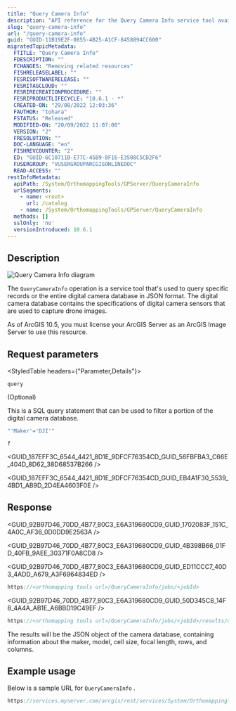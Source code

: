 ```yaml
---
title: "Query Camera Info"
description: "API reference for the Query Camera Info service tool available in ArcGIS Enterprise."
slug: "query-camera-info"
url: "/query-camera-info"
guid: "GUID-11B19E2F-0855-4B25-A1CF-8458894CC600"
migratedTopicMetadata:
  FTITLE: "Query Camera Info"
  FDESCRIPTION: ""
  FCHANGES: "Removing related resources"
  FISHRELEASELABEL: ""
  FESRISOFTWARERELEASE: ""
  FESRITAGCLOUD: ""
  FESRIRECREATIONPROCEDURE: ""
  FESRIPRODUCTLIFECYCLE: "10.6.1 - *"
  CREATED-ON: "29/08/2022 12:03:36"
  FAUTHOR: "tohara"
  FSTATUS: "Released"
  MODIFIED-ON: "20/09/2022 11:07:00"
  VERSION: "2"
  FRESOLUTION: ""
  DOC-LANGUAGE: "en"
  FISHREVCOUNTER: "2"
  ED: "GUID-6C10711B-E77C-45B9-8F16-E3508C5CD2F6"
  FUSERGROUP: "VUSERGROUPARCGISONLINEDOC"
  READ-ACCESS: ""
restInfoMetadata:
  apiPath: /System/OrthomappingTools/GPServer/QueryCameraInfo
  urlSegments:
    - name: <root>
      url: /catalog
    - name: /System/OrthomappingTools/GPServer/QueryCameraInfo
  methods: []
  sslOnly: 'no'
  versionIntroduced: 10.6.1
---
```



## Description

![Query Camera Info diagram](./images/GUID-19871CFD-4C9E-4B77-8486-C99F854796DE-web.png)

The `QueryCameraInfo`  operation is a service tool that's used to query specific records or the entire digital camera database in JSON format. The digital camera database contains the specifications of digital camera sensors that are used to capture drone images.

As of ArcGIS 10.5, you must license your ArcGIS Server as an ArcGIS Image Server to use this resource.

##  Request parameters 

<StyledTable headers={"Parameter,Details"}>

<StyledTableRow>

<StyledTableCell cellStyle="markdown">

`query` 

(Optional)

</StyledTableCell>

<StyledTableCell cellStyle="markdown">

This is a SQL query statement that can be used to filter a portion of the digital camera database.

```javascript
"'Maker'='DJI'"
```

 

</StyledTableCell>

</StyledTableRow>

<StyledTableRow>

<StyledTableCell cellStyle="markdown">

`f` 

</StyledTableCell>

<StyledTableCell cellStyle="markdown">

<GUID_187EFF3C_6544_4421_8D1E_9DFCF76354CD_GUID_56FBFBA3_C66E_404D_8D62_38D68537B266 />

<GUID_187EFF3C_6544_4421_8D1E_9DFCF76354CD_GUID_EB4A1F30_5539_4BD1_AB9D_2D4EA4603F0E />

</StyledTableCell>

</StyledTableRow>

</StyledTable>

## Response

<GUID_92B97D46_70DD_4B77_80C3_E6A319680CD9_GUID_1702083F_151C_4A0C_AF36_0D0DD9E2563A />

<GUID_92B97D46_70DD_4B77_80C3_E6A319680CD9_GUID_4B398B66_01FD_40FB_9AEE_30371F0A8CD8 />

<GUID_92B97D46_70DD_4B77_80C3_E6A319680CD9_GUID_ED11CCC7_40D3_4ADD_A679_A3F6964834ED />

```javascript
https://<orthomapping tools url>/QueryCameraInfo/jobs/<jobId>
```

 

<GUID_92B97D46_70DD_4B77_80C3_E6A319680CD9_GUID_50D345C8_14F8_4A4A_AB1E_A6BBD19C49EF />

```javascript
https://<orthomapping tools url>/QueryCameraInfo/jobs/<jobId>/results/outputCameraInfo?token=<your token>&f=json
```

 

The results will be the JSON object of the camera database, containing information about the maker, model, cell size, focal length, rows, and columns.

## Example usage

Below is a sample URL for `QueryCameraInfo` .

```javascript
https://services.myserver.com/arcgis/rest/services/System/OrthomappingTools/GPServer/QueryCameraInfo/submitJob
```

 

